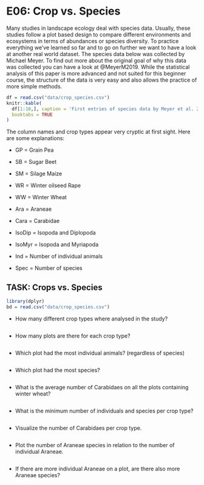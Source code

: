 # E06: Crop vs. Species

Many studies in landscape ecology deal with species data. Usually, these studies follow a plot based design to compare different environments and ecosystems in terms of abundances or species diversity. To practice everything we've learned so far and to go on further we want to have a look at another real world dataset.
The species data below was collected by Michael Meyer. To find out more about the original goal of why this data was collected you can have a look at @MeyerM2019.
While the statistical analysis of this paper is more advanced and not suited for this beginner course, the structure of the data is very easy and also allows the practice of more simple methods.


```r
df = read.csv("data/crop_species.csv")
knitr::kable(
  df[1:10,], caption = 'First entries of species data by Meyer et al. 2019',
  booktabs = TRUE
)
```



The column names and crop types appear very cryptic at first sight. Here are some explanations:

* GP = Grain Pea
* SB = Sugar Beet
* SM = Silage Maize
* WR = Winter oilseed Rape
* WW = Winter Wheat

* Ara = Araneae
* Cara = Carabidae
* IsoDip = Isopoda and Diplopoda
* IsoMyr = Isopoda and Myriapoda

* Ind = Number of individual animals
* Spec = Number of species


## TASK: Crops vs. Species


```r
library(dplyr)
bd = read.csv("data/crop_species.csv")
```


* How many different crop types where analysed in the study?

```r


```


* How many plots are there for each crop type?

```r

```


* Which plot had the most individual animals? (regardless of species)
```r


```

* Which plot had the most species?

```r


```



* What is the average number of Carabidaes on all the plots containing winter wheat?

```r


```


* What is the minimum number of individuals and species per crop type?

```r


```


* Visualize the number of Carabidaes per crop type.

```r


```

* Plot the number of Araneae species in relation to the number of individual Araneae.

```r


```


* If there are more individual Araneae on a plot, are there also more Araneae species?

```r


```